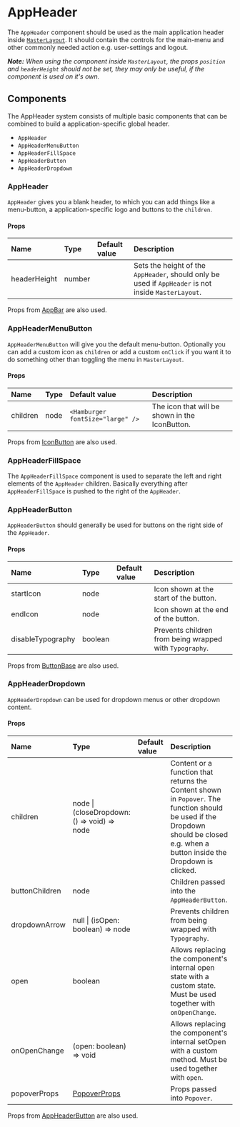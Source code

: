 
<Meta title="Docs/Components/AppHeader" />

# AppHeader

The `AppHeader` component should be used as the main application header inside [`MasterLayout`](/story/docs-components-masterlayout--page).
It should contain the controls for the main-menu and other commonly needed action e.g. user-settings and logout.

_**Note:** When using the component inside `MasterLayout`, the props `position` and `headerHeight` should not be set, they may only be useful, if the component is used on it's own._

<Canvas>
    <Story id="stories-components-appheader-appheader--appheader" />
</Canvas>

## Components

The AppHeader system consists of multiple basic components that can be combined to build a application-specific global header.

-   `AppHeader`
-   `AppHeaderMenuButton`
-   `AppHeaderFillSpace`
-   `AppHeaderButton`
-   `AppHeaderDropdown`

### AppHeader

`AppHeader` gives you a blank header, to which you can add things like a menu-button, a application-specific logo and buttons to the `children`.

<Canvas>
    <Story id="stories-components-appheader-empty--appheader-empty" />
</Canvas>

#### Props

| Name         | Type   | Default value | Description                                                                                          |
| :----------- | :----- | :------------ | :--------------------------------------------------------------------------------------------------- |
| headerHeight | number |               | Sets the height of the `AppHeader`, should only be used if `AppHeader` is not inside `MasterLayout`. |

Props from [AppBar](https://material-ui.com/api/app-bar) are also used.

### AppHeaderMenuButton

`AppHeaderMenuButton` will give you the default menu-button.
Optionally you can add a custom icon as `children` or add a custom `onClick` if you want it to do something other than toggling the menu in `MasterLayout`.

<Canvas>
    <Story id="stories-components-appheader-menubutton--appheader-menubutton" />
</Canvas>

#### Props

| Name     | Type | Default value                    | Description                                    |
| :------- | :--- | :------------------------------- | :--------------------------------------------- |
| children | node | `<Hamburger fontSize="large" />` | The icon that will be shown in the IconButton. |

Props from [IconButton](https://material-ui.com/api/icon-button) are also used.

### AppHeaderFillSpace

The `AppHeaderFillSpace` component is used to separate the left and right elements of the `AppHeader` children.
Basically everything after `AppHeaderFillSpace` is pushed to the right of the `AppHeader`.

<Canvas>
    <Story id="stories-components-appheader-fillspace--appheader-fillspace" />
</Canvas>

### AppHeaderButton

`AppHeaderButton` should generally be used for buttons on the right side of the `AppHeader`.

<Canvas>
    <Story id="stories-components-appheader-button-text--appheader-button-text" />
</Canvas>

<Canvas>
    <Story id="stories-components-appheader-button-text-and-icon--appheader-button-text-and-icon" />
</Canvas>

<Canvas>
    <Story id="stories-components-appheader-button-icon--appheader-button-icon" />
</Canvas>

<Canvas>
    <Story id="stories-components-appheader-button-custom--appheader-button-custom" />
</Canvas>

#### Props

| Name              | Type    | Default value | Description                                             |
| :---------------- | :------ | :------------ | :------------------------------------------------------ |
| startIcon         | node    |               | Icon shown at the start of the button.                  |
| endIcon           | node    |               | Icon shown at the end of the button.                    |
| disableTypography | boolean |               | Prevents children from being wrapped with `Typography`. |

Props from [ButtonBase](https://material-ui.com/api/button-base) are also used.

### AppHeaderDropdown

`AppHeaderDropdown` can be used for dropdown menus or other dropdown content.

<Canvas>
    <Story id="stories-components-appheader-dropdown--appheader-dropdown" />
</Canvas>

#### Props

| Name           | Type                                                | Default value | Description                                                                                                                                                                        |
| :------------- | :-------------------------------------------------- | :------------ | :--------------------------------------------------------------------------------------------------------------------------------------------------------------------------------- |
| children       | node \| (closeDropdown: () => void) => node         |               | Content or a function that returns the Content shown in `Popover`. The function should be used if the Dropdown should be closed e.g. when a button inside the Dropdown is clicked. |
| buttonChildren | node                                                |               | Children passed into the `AppHeaderButton`.                                                                                                                                        |
| dropdownArrow  | null \| (isOpen: boolean) => node                   |               | Prevents children from being wrapped with `Typography`.                                                                                                                            |
| open           | boolean                                             |               | Allows replacing the component's internal open state with a custom state. Must be used together with `onOpenChange`.                                                               |
| onOpenChange   | (open: boolean) => void                             |               | Allows replacing the component's internal setOpen with a custom method. Must be used together with `open`.                                                                         |
| popoverProps   | [PopoverProps](https://material-ui.com/api/popover) |               | Props passed into `Popover`.                                                                                                                                                       |

Props from [AppHeaderButton](#appheaderbutton) are also used.
